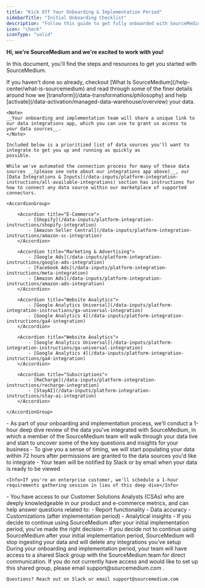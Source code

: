 ```yaml
---
title: "Kick Off Your Onboarding & Implementation Period"
sidebarTitle: "Initial Onboarding Checklist"
description: "Follow this guide to get fully onboarded with SourceMedium"
icon: "check"
iconType: "solid"
---
```

__Hi, we're SourceMedium and we're excited to work with you!__

In this document, you'll find the steps and resources to get you started with SourceMedium.

<Steps titleSize="h2">

  <Step title="Learn About SourceMedium">
    If you haven't done so already, checkout [What Is SourceMedium](/help-center/what-is-sourcemedium) and read through 
    some of the finer details around how we [transform](/data-transformations/philosophy) and help 
    [activate](/data-activation/managed-data-warehouse/overview) your data.
  </Step>

  <Step title="Integrate Your Data">

    <Note>
    __Your onboarding and implementation team will share a unique link to our data integrations app, which you can use to grant us access to your data sources__.
    </Note>

    Included below is a prioritized list of data sources you'll want to integrate to get you up and running as quickly as 
    possible.

    While we've automated the connection process for many of these data sources __(please see note about our integrations app above)__, our 
    [Data Integrations & Inputs](/data-inputs/platform-integration-instructions/all-available-integrations) section has instructions for 
    how to connect any data source within our marketplace of supported connectors.

    <AccordionGroup>

        <Accordion title="E-Commerce">
            - [Shopify](/data-inputs/platform-integration-instructions/shopify-integration)
            - [Amazon Seller Central](/data-inputs/platform-integration-instructions/amazon-sc-integration)
        </Accordion>

        <Accordion title="Marketing & Advertising">
            - [Google Ads](/data-inputs/platform-integration-instructions/google-ads-integration)
            - [Facebook Ads](/data-inputs/platform-integration-instructions/meta-integration)
            - [Amazon Ads](/data-inputs/platform-integration-instructions/amazon-ads-integration)
        </Accordion>

        <Accordion title="Website Analytics">
            - [Google Analytics Universal](/data-inputs/platform-integration-instructions/ga-universal-integration)
            - [Google Analytics 4](/data-inputs/platform-integration-instructions/ga4-integration)
        </Accordion>

        <Accordion title="Website Analytics">
            - [Google Analytics Universal](/data-inputs/platform-integration-instructions/ga-universal-integration)
            - [Google Analytics 4](/data-inputs/platform-integration-instructions/ga4-integration)
        </Accordion>

        <Accordion title="Subscriptions">
            - [ReCharge](/data-inputs/platform-integration-instructions/recharge-integration)
            - [StayAI](/data-inputs/platform-integration-instructions/stay-ai-integration)
        </Accordion>

    </AccordionGroup>

  </Step>

  <Step title="Schedule Your Analytical Deep Dive">
    -  As part of your onboarding and implementation process, we'll conduct a 1-hour deep dive review of the data you've integrated with SourceMedium, 
    in which a member of the SourceMedium team will walk through your data live and start to uncover some of the key 
    questions and insights for your business
    - To give you a sense of timing, we will start populating your data within 72 hours after permissions are granted to the data sources you'd like to integrate
    - Your team will be notified by Slack or by email when your data is ready to be viewed 

    <Info>If you're an enterprise customer, we'll schedule a 1-hour requirements gathering session in lieu of this deep dive</Info>

  </Step>

  <Step title="Start Asking Questions">
    - You have access to our Customer Solutions Analysts (CSAs) who are deeply knowledgeable in our product and e-commerce metrics, and can help answer questions related to:
        - Report functionality
        - Data accuracy
        - Customizations (after implementation period)
        - Analytical insights
  </Step>

  <Step title="What Happens Next?">
    - If you decide to continue using SourceMedium after your initial implementation period, you've made the right decision
    - If you decide not to continue using SourceMedium after your initial implementation period, SourceMedium will stop ingesting your 
    data and will delete any integrations you've setup
  </Step>

  <Step title="Communicating with the SourceMedium team">
    During your onboarding and implementation period, your team will have access to a shared Slack group with the SourceMedium team for 
    direct communication. If you do not currently have access and would like to set up this shared group, please email support@sourcemedium.com .

    Questions? Reach out on Slack or email support@sourcemedium.com
  </Step>

</Steps>